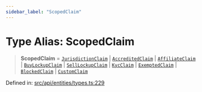 ```yaml
---
sidebar_label: "ScopedClaim"
---
```


# Type Alias: ScopedClaim

> **ScopedClaim** = [`JurisdictionClaim`](../interfaces/JurisdictionClaim.mdx) \| [`AccreditedClaim`](../interfaces/AccreditedClaim.mdx) \| [`AffiliateClaim`](../interfaces/AffiliateClaim.mdx) \| [`BuyLockupClaim`](../interfaces/BuyLockupClaim.mdx) \| [`SellLockupClaim`](../interfaces/SellLockupClaim.mdx) \| [`KycClaim`](../interfaces/KycClaim.mdx) \| [`ExemptedClaim`](../interfaces/ExemptedClaim.mdx) \| [`BlockedClaim`](../interfaces/BlockedClaim.mdx) \| [`CustomClaim`](../interfaces/CustomClaim.mdx)

Defined in: [src/api/entities/types.ts:229](https://github.com/PolymeshAssociation/polymesh-sdk/blob/bee6a2fe7a8ce5db42a6982e793782182cde2153/src/api/entities/types.ts#L229)
